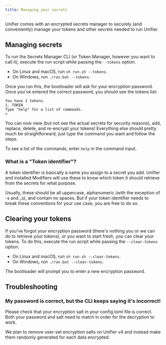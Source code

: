 ```yaml
---
title: Managing your secrets
---
```


Unifier comes with an encrypted secrets manager to securely (and conveniently) manage your tokens and other secrets needed to run Unifier.

## Managing secrets

To run the Secrets Manager CLI (or Token Manager, however you want to call it), execute the run script while passing the `--tokens` option.

* On Linux and macOS, run `sh run.sh --tokens`.
* On Windows, run `./run.bat --tokens`.

Once you run this, the bootloader will ask for your encryption password. Once you've entered the correct password, you should see the tokens list:

```
You have 1 tokens.
1. TOKEN
Type "help" for a list of commands.
>
```

You can now view (but not see the actual secrets for security reasons), add, replace, delete, and re-encrypt your tokens! Everything else should pretty much be straightforward, just type the command you want and follow the steps.

To see a list of the commands, enter `help` in the command input.

### What is a "Token identifier"?

A token identifier is basically a name you assign to a secret you add. Unifier and installed Modifiers will use these to know which token it should retrieve from the secrets for what purpose.

Usually, these should be all uppercase, alphanumeric (with the exception of -s and \_s), and contain no spaces. But if your token identifier needs to break these conventions for your use case, you are free to do so.

## Clearing your tokens

If you've forgot your encryption password (there's nothing you or we can do to retrieve your tokens), or you want to start fresh, you can clear your tokens. To do this, execute the run script while passing the `--clear-tokens` option.

* On Linux and macOS, run `sh run.sh --clear-tokens`.
* On Windows, run `./run.bat --clear-tokens`.

The bootloader will prompt you to enter a new encryption password.

## Troubleshooting

### My password is correct, but the CLI keeps saying it's incorrect!

Please check that your encryption salt in your config.toml file is correct. Both your password and salt need to match in order for the decryption to work.

We plan to remove user-set encryption salts on Unifier v4 and instead make them randomly generated for each data encrypted.
